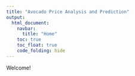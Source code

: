 ```yaml
---
title: "Avocado Price Analysis and Prediction"
output: 
  html_document:
    navbar:
      title: "Home"
    toc: true
    toc_float: true
    code_folding: hide
---
```


Welcome!